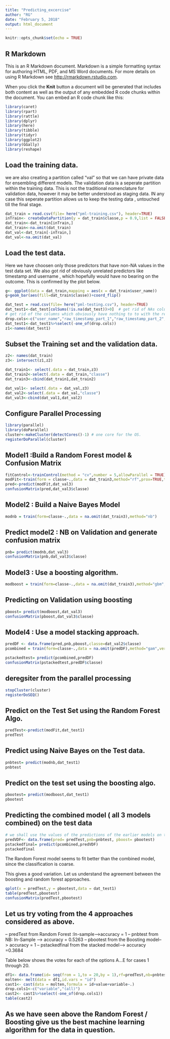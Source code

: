 ---
title: "Predicting_excercise"
author: "RG"
date: "February 5, 2018"
output: html_document
---

```{r setup, include=FALSE, message=FALSE,warning=FALSE}
knitr::opts_chunk$set(echo = TRUE)
```

## R Markdown

This is an R Markdown document. Markdown is a simple formatting syntax for authoring HTML, PDF, and MS Word documents. For more details on using R Markdown see <http://rmarkdown.rstudio.com>.

When you click the **Knit** button a document will be generated that includes both content as well as the output of any embedded R code chunks within the document. You can embed an R code chunk like this:

```{r load libraries, message=FALSE,warning=FALSE}
library(caret)
library(rpart)
library(rattle)
library(dplyr)
library(here)
library(tibble)
library(tidyr)
library(ggplot2)
library(GGally)
library(reshape)
```

## Load the training data.
we are also creating a partition called "val" so that we can have private data for ensembling different models.
The validation data is a seperate partition within the training data. This is not the traditional nomenclature for validation data,
however it may be better understood as staging data. IN any case this seperate partition allows us to keep the testing data , untouched till the final stage.

```{r discover, echo=TRUE, message=FALSE,warning=FALSE}
dat_train = read.csv(file= here("pml-training.csv"), header=TRUE)
inTrain<- createDataPartition(y = dat_train$classe,p = 0.9,list = FALSE)
dat_train<-dat_train[inTrain,]
dat_train<-na.omit(dat_train)
dat_val<-dat_train[-inTrain,]
dat_val<-na.omit(dat_val)

```
## Load the test data.
Here we have choosen only those predictors that have non-NA values in the test data set.
We also got rid of obviously unrelated predictors like timestamp and username , which hopefully would have no bearing on the outcome. This is confirmed by the plot below.
```{r, echo=FALSE,message=FALSE,warning=FALSE}
g<- ggplot(data = dat_train,mapping = aes(x = dat_train$user_name))
g+geom_bar(aes(fill=dat_train$classe))+coord_flip()
```

```{r, echo=FALSE,message=FALSE,warning=FALSE}
dat_test = read.csv(file= here("pml-testing.csv"), header=TRUE)
dat_test1<-dat_test[colSums(!is.na(dat_test))>0]  # get rid of NAs column wise.
# get rid of the columns which obviously have nothing to to with the response like username
drop.cols<-c("user_name","raw_timestamp_part_1","raw_timestamp_part_2","cvtd_timestamp","X","problem_id")
dat_test1<-dat_test1%>%select(-one_of(drop.cols))
z1<-names(dat_test1)
```


## Subset the Training set and the validation data.

```{r, echo=FALSE,message=FALSE,warning=FALSE}
z2<- names(dat_train)
z3<- intersect(z1,z2)

dat_train1<- select(.data = dat_train,z3)
dat_train2<-select(.data = dat_train,"classe")
dat_train3<-cbind(dat_train1,dat_train2)

dat_val1<- select(.data = dat_val,z3)
dat_val2<-select(.data = dat_val,"classe")
dat_val3<-cbind(dat_val1,dat_val2)

```




## Configure Parallel Processing
```{r,message=FALSE,warning=FALSE}
library(parallel)
library(doParallel)
cluster<-makeCluster(detectCores()-1) # one core for the OS.
registerDoParallel(cluster)
```

## Model1 :Build a Random Forest  model & Confusion Matrix
```{r build model1, echo =TRUE,message=FALSE,warning=FALSE}
fitControl<-trainControl(method = "cv",number = 5,allowParallel = TRUE)
modFit<-train(form = classe~.,data = dat_train3,method="rf",prox=TRUE,trControl=fitControl)
pred<-predict(modFit,dat_val3)
confusionMatrix(pred,dat_val3$classe)
```



## Model2 : Build a Naive Bayes Model 
```{r build model2, echo=TRUE,message=FALSE,warning=FALSE}
modnb = train(form=classe~.,data = na.omit(dat_train3),method="nb")
```


## Predict model2 : NB on Validation and generate confusion matrix
```{r,message=FALSE,warning=FALSE}
pnb= predict(modnb,dat_val3)
confusionMatrix(pnb,dat_val3$classe)
```

## Model3 : Use a boosting algorithm.
```{r, echo=FALSE, results= FALSE,message=FALSE,warning=FALSE}
modboost = train(form=classe~.,data = na.omit(dat_train3),method="gbm",verbose=FALSE)

```
## Predicting on Validation using boosting
```{r,message=FALSE,warning=FALSE}
pboost= predict(modboost,dat_val3)
confusionMatrix(pboost,dat_val3$classe)
```

## Model4 : Use a model stacking approach.

```{r, echo= FALSE, results=FALSE,message=FALSE,warning=FALSE}

predDF <- data.frame(pred,pnb,pboost,classe=dat_val2$classe)
pcombined = train(form=classe~.,data = na.omit(predDF),method="gam",verbose=FALSE)

pstackedtest= predict(pcombined,predDF)
confusionMatrix(pstackedtest,predDF$classe)
```


## deregsiter from the parallel processing
```{r,message=FALSE,warning=FALSE}
stopCluster(cluster)
registerDoSEQ()
```


## Predict on the Test Set using the Random Forest Algo.

```{r,message=FALSE,warning=FALSE}
predTest<-predict(modFit,dat_test1)
predTest
```


## Predict using Naive Bayes on the Test data.

```{r,message=FALSE,warning=FALSE}
pnbtest= predict(modnb,dat_test1)
pnbtest
```

## Predict on the test set using the boosting algo.
```{r,message=FALSE,warning=FALSE}
pbootest= predict(modboost,dat_test1)
pbootest

```

## Predicting the combined model ( all 3 models combined) on the test data
```{r,message=FALSE,warning=FALSE}
# we shall use the values of the predictions of the earlier models on the test data.Accordingly.
predVDF<- data.frame(pred= predTest,pnb=pnbtest, pboost= pbootest)
pstackedfinal= predict(pcombined,predVDF)
pstackedfinal

```


The Random Forest model seems to fit better than the combined model, since the classification is coarse. 



This gives a good variation. Let us understand the agreement between the boosting and random forest approaches.
```{r,message=FALSE,warning=FALSE}
qplot(x = predTest,y = pbootest,data = dat_test1)
table(predTest,pbootest)
confusionMatrix(predTest,pbootest)
```
## Let us try voting from the 4 approaches considered as above.

-- predTest from Random Forest  :In-sample-->accuracy = 1
-- pnbtest from NB: In-Sample --> accuracy = 0.5263
-- pbootest from the Boosting model--> accuracy = 1
-- pstackedfinal from the stacked model--> accuracy =0.3684

Table below shows the votes for each of the options A...E  for cases 1 through 20.
```{r, echo= FALSE,message=FALSE,warning=FALSE}
df1<- data.frame(id= seq(from = 1,to = 20,by = 1),rf=predTest,nb=pnbtest,boosting=pbootest,stacked=pstackedfinal)
molten<- melt(data = df1,id.vars = "id")
cast1<- cast(data = molten,formula = id+value+variable~.)
drop.cols1<-c("variable","(all)")
cast2<- cast1%>%select(-one_of(drop.cols1))
table(cast2)

```

## As we have seen above the Random Forest / Boosting give us the best machine learning algorithm for the data in question.










